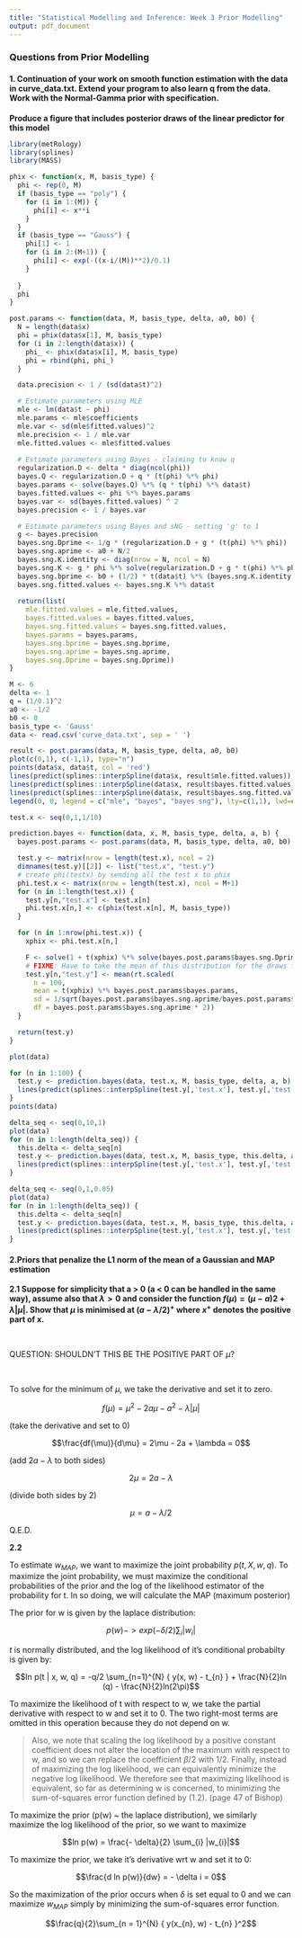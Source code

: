 ```yaml
---
title: "Statistical Modelling and Inference: Week 3 Prior Modelling"
output: pdf_document
---
```


### Questions from Prior Modelling

#### 1. Continuation of your work on smooth function estimation with the data in curve_data.txt. Extend your program to also learn q from the data. Work with the Normal-Gamma prior with specification.

**Produce a figure that includes posterior draws of the linear predictor for this model**

```r
library(metRology)
library(splines)
library(MASS)

phix <- function(x, M, basis_type) {
  phi <- rep(0, M)
  if (basis_type == "poly") {
    for (i in 1:(M)) {
      phi[i] <- x**i
    }
  }
  if (basis_type == "Gauss") {
    phi[1] <- 1
    for (i in 2:(M+1)) {
      phi[i] <- exp(-((x-i/(M))**2)/0.1)
    }
    
  }
  phi
}

post.params <- function(data, M, basis_type, delta, a0, b0) {
  N = length(data$x)
  phi = phix(data$x[1], M, basis_type)
  for (i in 2:length(data$x)) {
    phi_ <- phix(data$x[i], M, basis_type)
    phi = rbind(phi, phi_)  
  }

  data.precision <- 1 / (sd(data$t)^2)

  # Estimate parameters using MLE
  mle <- lm(data$t ~ phi)
  mle.params <- mle$coefficients
  mle.var <- sd(mle$fitted.values)^2
  mle.precision <- 1 / mle.var
  mle.fitted.values <- mle$fitted.values
  
  # Estimate parameters using Bayes - claiming to know q
  regularization.D <- delta * diag(ncol(phi))
  bayes.Q <- regularization.D + q * (t(phi) %*% phi)
  bayes.params <- solve(bayes.Q) %*% (q * t(phi) %*% data$t)
  bayes.fitted.values <- phi %*% bayes.params
  bayes.var <- sd(bayes.fitted.values) ^ 2
  bayes.precision <- 1 / bayes.var

  # Estimate parameters using Bayes and sNG - setting 'g' to 1
  g <- bayes.precision
  bayes.sng.Dprime <- 1/g * (regularization.D + g * (t(phi) %*% phi))
  bayes.sng.aprime <- a0 + N/2
  bayes.sng.K.identity <- diag(nrow = N, ncol = N)
  bayes.sng.K <- g * phi %*% solve(regularization.D + g * t(phi) %*% phi) %*% t(phi)
  bayes.sng.bprime <- b0 + (1/2) * t(data$t) %*% (bayes.sng.K.identity - bayes.sng.K) %*% data$t
  bayes.sng.fitted.values <- bayes.sng.K %*% data$t
  
  return(list(
    mle.fitted.values = mle.fitted.values,
    bayes.fitted.values = bayes.fitted.values,
    bayes.sng.fitted.values = bayes.sng.fitted.values,
    bayes.params = bayes.params,
    bayes.sng.bprime = bayes.sng.bprime,
    bayes.sng.aprime = bayes.sng.aprime,
    bayes.sng.Dprime = bayes.sng.Dprime))
}

M <- 6
delta <- 1
q = (1/0.1)^2
a0 <- -1/2
b0 <- 0
basis_type <- 'Gauss'
data <- read.csv('curve_data.txt', sep = ' ')

result <- post.params(data, M, basis_type, delta, a0, b0)
plot(c(0,1), c(-1,1), type="n")
points(data$x, data$t, col = 'red')
lines(predict(splines::interpSpline(data$x, result$mle.fitted.values)), col = 'green')
lines(predict(splines::interpSpline(data$x, result$bayes.fitted.values)), col = 'blue')
lines(predict(splines::interpSpline(data$x, result$bayes.sng.fitted.values)), col = 'orange')
legend(0, 0, legend = c("mle", "bayes", "bayes sng"), lty=c(1,1), lwd=c(2.5,2.5),col=c("green", "blue", "orange"))

test.x <- seq(0,1,1/10)

prediction.bayes <- function(data, x, M, basis_type, delta, a, b) {
  bayes.post.params <- post.params(data, M, basis_type, delta, a0, b0)

  test.y <- matrix(nrow = length(test.x), ncol = 2)
  dimnames(test.y)[[2]] <- list("test.x", "test.y")
  # create phi(testx) by sending all the test x to phix
  phi.test.x <- matrix(nrow = length(test.x), ncol = M+1)
  for (n in 1:length(test.x)) {
    test.y[n,"test.x"] <- test.x[n]
    phi.test.x[n,] <- c(phix(test.x[n], M, basis_type))
  }

  for (n in 1:nrow(phi.test.x)) {
    xphix <- phi.test.x[n,]

    F <- solve(1 + t(xphix) %*% solve(bayes.post.params$bayes.sng.Dprime) %*% xphix)
    # FIXME: Have to take the mean of this distribution for the draws from the linear predictor to not look crazy, doesn't seem right
    test.y[n,"test.y"] <- mean(rt.scaled(
      n = 100,
      mean = t(xphix) %*% bayes.post.params$bayes.params,
      sd = 1/sqrt(bayes.post.params$bayes.sng.aprime/bayes.post.params$bayes.sng.bprime * F),
      df = bayes.post.params$bayes.sng.aprime * 2))
  }

  return(test.y)
}

plot(data)

for (n in 1:100) {
  test.y <- prediction.bayes(data, test.x, M, basis_type, delta, a, b)
  lines(predict(splines::interpSpline(test.y[,'test.x'], test.y[,'test.y'])), col = 'pink') 
}
points(data)

delta_seq <- seq(0,10,1)
plot(data)
for (n in 1:length(delta_seq)) {
  this.delta <- delta_seq[n]
  test.y <- prediction.bayes(data, test.x, M, basis_type, this.delta, a, b)
  lines(predict(splines::interpSpline(test.y[,'test.x'], test.y[,'test.y'])), col = 'pink') 
}

delta_seq <- seq(0,1,0.05)
plot(data)
for (n in 1:length(delta_seq)) {
  this.delta <- delta_seq[n]
  test.y <- prediction.bayes(data, test.x, M, basis_type, this.delta, a, b)
  lines(predict(splines::interpSpline(test.y[,'test.x'], test.y[,'test.y'])), col = 'pink') 
}
```


#### 2.Priors that penalize the L1 norm of the mean of a Gaussian and MAP estimation

**2.1 Suppose for simplicity that a > 0 (a < 0 can be handled in the same way), assume also that $\lambda > 0$ and consider the function $f(\mu) = (\mu - a) 2 + \lambda | \mu |$. Show that $\mu$ is minimised at $(a - \lambda / 2)^{+}$ where $x^{+}$ denotes the positive part of x.**

&nbsp;

QUESTION: SHOULDN'T THIS BE THE POSITIVE PART OF $\mu$?

&nbsp;

To solve for the minimum of $\mu$, we take the derivative and set it to zero.

$$f(\mu) = \mu^{2} - 2a\mu - a^{2} - \lambda |\mu|$$

(take the derivative and set to 0)

$$\frac{df(\mu)}{d\mu} = 2\mu - 2a + \lambda = 0$$

(add $2a - \lambda$ to both sides)

$$2\mu = 2a - \lambda$$

(divide both sides by 2)

$$\mu = a - \lambda / 2$$

Q.E.D.

**2.2**

To estimate $w_{MAP}$, we want to maximize the joint probability $p(t, X, w, q)$. To maximize the joint probability, we must maximize the conditional probabilities of the prior and the log of the likelihood estimator of the probability for t. In so doing, we will calculate the MAP (maximum posterior)

The prior for w is given by the laplace distribution:

$$p(w) -> exp{(- \delta / 2) \sum_{i} |w_{i}| }$$

$t$ is normally distributed, and the log likelihood of it's conditional probabilty is given by:

$$ln p(t | x, w, q) = -q/2 \sum_{n=1}^{N} { y(x, w) - t_{n} } + \frac{N}{2}ln (q) - \frac{N}{2}ln(2\pi)$$

To maximize the likelihood of t with respect to w, we take the partial derivative with respect to w and set it to 0. The two right-most terms are omitted in this operation because they do not depend on w.

> Also, we note that scaling the log likelihood by a positive constant coefficient does not alter the location of the maximum with respect to w, and so we can replace the coefficient $\beta/2$ with 1/2. Finally, instead of maximizing the log likelihood, we can equivalently minimize the negative log likelihood. We therefore see that maximizing likelihood is equivalent, so far as determining w is concerned, to minimizing the sum-of-squares error function defined by (1.2). (page 47 of Bishop)

To maximize the prior (p(w) ~ the laplace distribution), we similarly maximize the log likelihood of the prior, so we want to maximize

$$ln p(w) = \frac{- \delta}{2} \sum_{i} |w_{i}|$$

To maximize the prior, we take it's derivative wrt w and set it to 0:

$$\frac{d ln p(w)}{dw} = - \delta i = 0$$

So the maximization of the prior occurs when $\delta$ is set equal to 0 and we can maximize $w_{MAP}$ simply by minimizing the sum-of-squares error function.

$$\frac{q}{2}\sum_{n = 1}^{N} { y(x_{n}, w) - t_{n} }^2$$

&nbsp;

